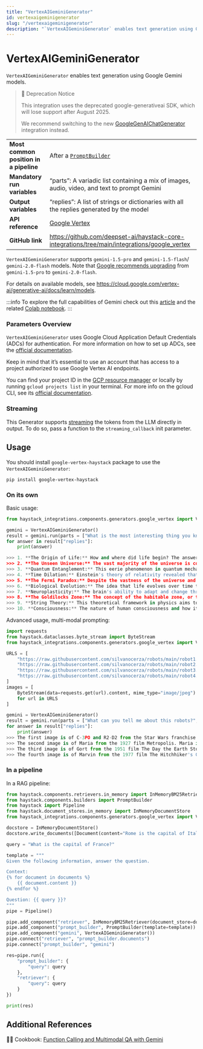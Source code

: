 ```yaml
---
title: "VertexAIGeminiGenerator"
id: vertexaigeminigenerator
slug: "/vertexaigeminigenerator"
description: "`VertexAIGeminiGenerator` enables text generation using Google Gemini models."
---
```


# VertexAIGeminiGenerator

`VertexAIGeminiGenerator` enables text generation using Google Gemini models.

> 🚧 Deprecation Notice
>
> This integration uses the deprecated google-generativeai SDK, which will lose support after August 2025.
>
> We recommend switching to the new [GoogleGenAIChatGenerator](googlegenaichatgenerator.mdx) integration instead.

|  |  |
| --- | --- |
| **Most common position in a pipeline** | After a [`PromptBuilder`](../builders/promptbuilder.mdx)                                                  |
| **Mandatory run variables**            | “parts”: A variadic list containing a mix of images, audio, video, and text to prompt Gemini    |
| **Output variables**                   | “replies”: A list of strings or dictionaries with all the replies generated by the model        |
| **API reference**                      | [Google Vertex](/reference/integrations-google-vertex)                                                 |
| **GitHub link**                        | https://github.com/deepset-ai/haystack-core-integrations/tree/main/integrations/google_vertex |

`VertexAIGeminiGenerator` supports `gemini-1.5-pro` and `gemini-1.5-flash`/  `gemini-2.0-flash` models. Note that [Google recommends upgrading](https://cloud.google.com/vertex-ai/generative-ai/docs/learn/model-versions) from `gemini-1.5-pro` to `gemini-2.0-flash`.

For details on available models, see https://cloud.google.com/vertex-ai/generative-ai/docs/learn/models.

:::info
To explore the full capabilities of Gemini check out this [article](https://haystack.deepset.ai/blog/gemini-models-with-google-vertex-for-haystack) and the related [Colab notebook](https://colab.research.google.com/drive/10SdXvH2ATSzqzA3OOmTM8KzD5ZdH_Q6Z?usp=sharing).
:::

### Parameters Overview

`VertexAIGeminiGenerator` uses Google Cloud Application Default Credentials (ADCs) for authentication. For more information on how to set up ADCs, see the [official documentation](https://cloud.google.com/docs/authentication/provide-credentials-adc).

Keep in mind that it’s essential to use an account that has access to a project authorized to use Google Vertex AI endpoints.

You can find your project ID in the [GCP resource manager](https://console.cloud.google.com/cloud-resource-manager) or locally by running `gcloud projects list` in your terminal. For more info on the gcloud CLI, see its [official documentation](https://cloud.google.com/cli).

### Streaming

This Generator supports [streaming](guides-to-generators/choosing-the-right-generator.mdx#streaming-support) the tokens from the LLM directly in output. To do so, pass a function to the `streaming_callback` init parameter.

## Usage

You should install `google-vertex-haystack` package to use the  `VertexAIGeminiGenerator`:

```shell
pip install google-vertex-haystack
```

### On its own

Basic usage:

```python
from haystack_integrations.components.generators.google_vertex import VertexAIGeminiGenerator

gemini = VertexAIGeminiGenerator()
result = gemini.run(parts = ["What is the most interesting thing you know?"])
for answer in result["replies"]:
    print(answer)

>>> 1. **The Origin of Life:** How and where did life begin? The answers to this question are still shrouded in mystery, but scientists continuously uncover new insights into the remarkable story of our planet's earliest forms of life.
>>> 2. **The Unseen Universe:** The vast majority of the universe is comprised of matter and energy that we cannot directly observe. Dark matter and dark energy make up over 95% of the universe, yet we still don't fully understand their properties or how they influence the cosmos.
>>> 3. **Quantum Entanglement:** This eerie phenomenon in quantum mechanics allows two particles to become so intertwined that they share the same fate, regardless of how far apart they are. This has mind-bending implications for our understanding of reality and could potentially lead to advancements in communication and computing.
>>> 4. **Time Dilation:** Einstein's theory of relativity revealed that time can pass at different rates for different observers. Astronauts traveling at high speeds, for example, experience time dilation relative to people on Earth. This phenomenon could have significant implications for future space travel.
>>> 5. **The Fermi Paradox:** Despite the vastness of the universe and the abundance of potential life-supporting planets, we have yet to find any concrete evidence of extraterrestrial life. This contradiction between scientific expectations and observational reality is known as the Fermi Paradox and remains one of the most intriguing mysteries in modern science.
>>> 6. **Biological Evolution:** The idea that life evolves over time through natural selection is one of the most profound and transformative scientific discoveries. It explains the diversity of life on Earth and provides insights into our own origins and the interconnectedness of all living things.
>>> 7. **Neuroplasticity:** The brain's ability to adapt and change throughout life, known as neuroplasticity, is a remarkable phenomenon that has important implications for learning, memory, and recovery from brain injuries.
>>> 8. **The Goldilocks Zone:** The concept of the habitable zone, or the Goldilocks zone, refers to the range of distances from a star within which liquid water can exist on a planet's surface. This zone is critical for the potential existence of life as we know it and has been used to guide the search for exoplanets that could support life.
>>> 9. **String Theory:** This theoretical framework in physics aims to unify all the fundamental forces of nature into a single coherent theory. It suggests that the universe has extra dimensions beyond the familiar three spatial dimensions and time.
>>> 10. **Consciousness:** The nature of human consciousness and how it arises from the brain's physical processes remain one of the most profound and elusive mysteries in science. Understanding consciousness is crucial for unraveling the complexities of the human mind and our place in the universe.
```

Advanced usage, multi-modal prompting:

```python
import requests
from haystack.dataclasses.byte_stream import ByteStream
from haystack_integrations.components.generators.google_vertex import VertexAIGeminiGenerator

URLS = [
    "https://raw.githubusercontent.com/silvanocerza/robots/main/robot1.jpg",
    "https://raw.githubusercontent.com/silvanocerza/robots/main/robot2.jpg",
    "https://raw.githubusercontent.com/silvanocerza/robots/main/robot3.jpg",
    "https://raw.githubusercontent.com/silvanocerza/robots/main/robot4.jpg"
]
images = [
    ByteStream(data=requests.get(url).content, mime_type="image/jpeg")
    for url in URLS
]

gemini = VertexAIGeminiGenerator()
result = gemini.run(parts = ["What can you tell me about this robots?", *images])
for answer in result["replies"]:
    print(answer)
>>> The first image is of C-3PO and R2-D2 from the Star Wars franchise. C-3PO is a protocol droid, while R2-D2 is an astromech droid. They are both loyal companions to the heroes of the Star Wars saga.
>>> The second image is of Maria from the 1927 film Metropolis. Maria is a robot who is created to be the perfect woman. She is beautiful, intelligent, and obedient. However, she is also soulless and lacks any real emotions.
>>> The third image is of Gort from the 1951 film The Day the Earth Stood Still. Gort is a robot who is sent to Earth to warn humanity about the dangers of nuclear war. He is a powerful and intelligent robot, but he is also compassionate and understanding.
>>> The fourth image is of Marvin from the 1977 film The Hitchhiker's Guide to the Galaxy. Marvin is a robot who is depressed and pessimistic. He is constantly complaining about everything, but he is also very intelligent and has a dry sense of humor.
```

### In a pipeline

In a RAG pipeline:

```python
from haystack.components.retrievers.in_memory import InMemoryBM25Retriever
from haystack.components.builders import PromptBuilder
from haystack import Pipeline
from haystack.document_stores.in_memory import InMemoryDocumentStore
from haystack_integrations.components.generators.google_vertex import VertexAIGeminiGenerator

docstore = InMemoryDocumentStore()
docstore.write_documents([Document(content="Rome is the capital of Italy"), Document(content="Paris is the capital of France")])

query = "What is the capital of France?"

template = """
Given the following information, answer the question.

Context:
{% for document in documents %}
    {{ document.content }}
{% endfor %}

Question: {{ query }}?
"""
pipe = Pipeline()

pipe.add_component("retriever", InMemoryBM25Retriever(document_store=docstore))
pipe.add_component("prompt_builder", PromptBuilder(template=template))
pipe.add_component("gemini", VertexAIGeminiGenerator())
pipe.connect("retriever", "prompt_builder.documents")
pipe.connect("prompt_builder", "gemini")

res=pipe.run({
    "prompt_builder": {
        "query": query
    },
    "retriever": {
        "query": query
    }
})

print(res)
```

## Additional References

:cook: Cookbook: [Function Calling and Multimodal QA with Gemini](https://haystack.deepset.ai/cookbook/vertexai-gemini-examples)
